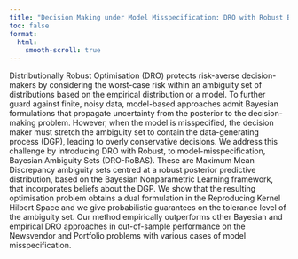 ```yaml
---
title: "Decision Making under Model Misspecification: DRO with Robust Bayesian Ambiguity Sets"
toc: false
format:
  html:
    smooth-scroll: true
---
```


Distributionally Robust Optimisation (DRO) protects risk-averse decision-makers by considering the worst-case risk within an ambiguity set of distributions based on the empirical distribution or a model. To further guard against finite, noisy data, model-based approaches admit Bayesian formulations that propagate uncertainty from the posterior to the decision-making problem. However, when the model is misspecified, the decision maker must stretch the ambiguity set to contain the data-generating process (DGP), leading to overly conservative decisions. We address this challenge by introducing DRO with Robust, to model-misspecification, Bayesian Ambiguity Sets (DRO-RoBAS). These are Maximum Mean Discrepancy ambiguity sets centred at a robust posterior predictive distribution, based on the Bayesian Nonparametric Learning framework, that incorporates beliefs about the DGP. We show that the resulting optimisation problem obtains a dual formulation in the Reproducing Kernel Hilbert Space and we give probabilistic guarantees on the tolerance level of the ambiguity set. Our method empirically outperforms other Bayesian and empirical DRO approaches in out-of-sample performance on the Newsvendor and Portfolio problems with various cases of model misspecification.